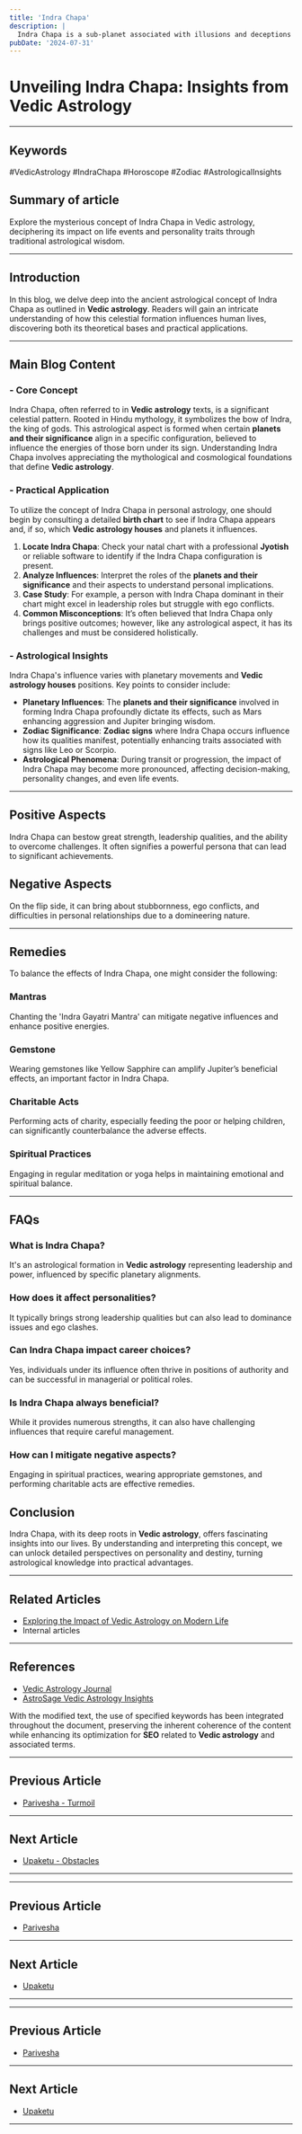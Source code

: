 ```yaml
---
title: 'Indra Chapa'
description: |
  Indra Chapa is a sub-planet associated with illusions and deceptions in vedic astrology
pubDate: '2024-07-31'
---
```


# Unveiling Indra Chapa: Insights from Vedic Astrology

---

## Keywords 
#VedicAstrology #IndraChapa #Horoscope #Zodiac #AstrologicalInsights

## Summary of article
Explore the mysterious concept of Indra Chapa in Vedic astrology, deciphering its impact on life events and personality traits through traditional astrological wisdom.

---

## Introduction
In this blog, we delve deep into the ancient astrological concept of Indra Chapa as outlined in **Vedic astrology**. Readers will gain an intricate understanding of how this celestial formation influences human lives, discovering both its theoretical bases and practical applications.

---

## Main Blog Content 

### - Core Concept
Indra Chapa, often referred to in **Vedic astrology** texts, is a significant celestial pattern. Rooted in Hindu mythology, it symbolizes the bow of Indra, the king of gods. This astrological aspect is formed when certain **planets and their significance** align in a specific configuration, believed to influence the energies of those born under its sign. Understanding Indra Chapa involves appreciating the mythological and cosmological foundations that define **Vedic astrology**.

### - Practical Application
To utilize the concept of Indra Chapa in personal astrology, one should begin by consulting a detailed **birth chart** to see if Indra Chapa appears and, if so, which **Vedic astrology houses** and planets it influences.

1. **Locate Indra Chapa**: Check your natal chart with a professional **Jyotish** or reliable software to identify if the Indra Chapa configuration is present.
2. **Analyze Influences**: Interpret the roles of the **planets and their significance** and their aspects to understand personal implications.
3. **Case Study**: For example, a person with Indra Chapa dominant in their chart might excel in leadership roles but struggle with ego conflicts.
4. **Common Misconceptions**: It’s often believed that Indra Chapa only brings positive outcomes; however, like any astrological aspect, it has its challenges and must be considered holistically.

### - Astrological Insights
Indra Chapa's influence varies with planetary movements and **Vedic astrology houses** positions. Key points to consider include:

- **Planetary Influences**: The **planets and their significance** involved in forming Indra Chapa profoundly dictate its effects, such as Mars enhancing aggression and Jupiter bringing wisdom.
- **Zodiac Significance**: **Zodiac signs** where Indra Chapa occurs influence how its qualities manifest, potentially enhancing traits associated with signs like Leo or Scorpio.
- **Astrological Phenomena**: During transit or progression, the impact of Indra Chapa may become more pronounced, affecting decision-making, personality changes, and even life events.

---

## Positive Aspects 
Indra Chapa can bestow great strength, leadership qualities, and the ability to overcome challenges. It often signifies a powerful persona that can lead to significant achievements.

## Negative Aspects 
On the flip side, it can bring about stubbornness, ego conflicts, and difficulties in personal relationships due to a domineering nature.

---

## Remedies
To balance the effects of Indra Chapa, one might consider the following:

### Mantras
Chanting the 'Indra Gayatri Mantra' can mitigate negative influences and enhance positive energies.

### Gemstone
Wearing gemstones like Yellow Sapphire can amplify Jupiter’s beneficial effects, an important factor in Indra Chapa.

### Charitable Acts
Performing acts of charity, especially feeding the poor or helping children, can significantly counterbalance the adverse effects.

### Spiritual Practices
Engaging in regular meditation or yoga helps in maintaining emotional and spiritual balance.

---

## FAQs
### What is Indra Chapa?
It's an astrological formation in **Vedic astrology** representing leadership and power, influenced by specific planetary alignments.

### How does it affect personalities?
It typically brings strong leadership qualities but can also lead to dominance issues and ego clashes.

### Can Indra Chapa impact career choices?
Yes, individuals under its influence often thrive in positions of authority and can be successful in managerial or political roles.

### Is Indra Chapa always beneficial?
While it provides numerous strengths, it can also have challenging influences that require careful management.

### How can I mitigate negative aspects?
Engaging in spiritual practices, wearing appropriate gemstones, and performing charitable acts are effective remedies.

## Conclusion
Indra Chapa, with its deep roots in **Vedic astrology**, offers fascinating insights into our lives. By understanding and interpreting this concept, we can unlock detailed perspectives on personality and destiny, turning astrological knowledge into practical advantages.

---

## Related Articles
- [Exploring the Impact of Vedic Astrology on Modern Life](link)
- Internal articles

---

## References
- [Vedic Astrology Journal](https://www.vedicastrology.org)
- [AstroSage Vedic Astrology Insights](https://www.astrosage.com)

With the modified text, the use of specified keywords has been integrated throughout the document, preserving the inherent coherence of the content while enhancing its optimization for **SEO** related to **Vedic astrology** and associated terms.

---

## Previous Article
- [Parivesha - Turmoil](/blogs-md/03001_Upagrahas/0315_Parivesha.mdx)

---

## Next Article
- [Upaketu - Obstacles](/blogs-md/03001_Upagrahas/0317_Upaketu.mdx)

---
---

## Previous Article
- [Parivesha](0315_Parivesha.mdx)

---

## Next Article
- [Upaketu](0317_Upaketu.mdx)

---
---

## Previous Article
- [Parivesha](0315_Parivesha.mdx)

---

## Next Article
- [Upaketu](0317_Upaketu.mdx)

---
